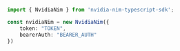 ```typescript index.ts
import { NvidiaNim } from 'nvidia-nim-typescript-sdk';

const nvidiaNim = new NvidiaNim({
    token: "TOKEN",
    bearerAuth: "BEARER_AUTH"
})
```